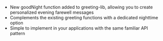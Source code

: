 - New goodNight function added to greeting-lib, allowing you to create personalized evening farewell messages
- Complements the existing greeting functions with a dedicated nighttime option
- Simple to implement in your applications with the same familiar API pattern